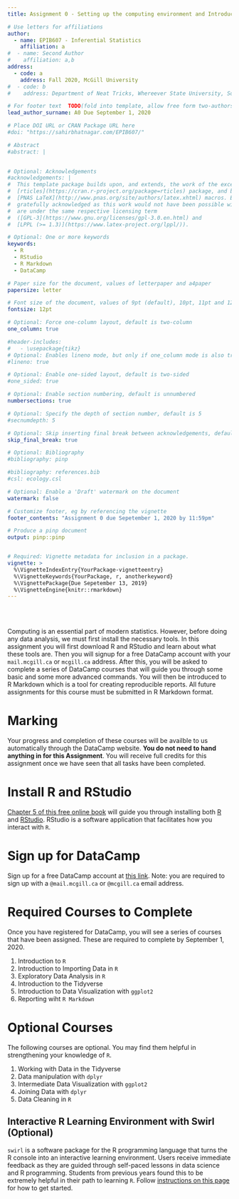 ```yaml
---
title: Assignment 0 - Setting up the computing environment and Introduction to R. Due September 1, 2020.

# Use letters for affiliations
author:
  - name: EPIB607 - Inferential Statistics
    affiliation: a
#  - name: Second Author
#    affiliation: a,b
address:
  - code: a
    address: Fall 2020, McGill University
#  - code: b
#    address: Department of Neat Tricks, Whereever State University, Someplace, MC, 67890

# For footer text  TODO(fold into template, allow free form two-authors)
lead_author_surname: A0 Due September 1, 2020

# Place DOI URL or CRAN Package URL here
#doi: "https://sahirbhatnagar.com/EPIB607/"

# Abstract
#abstract: |
  

# Optional: Acknowledgements
#acknowledgements: |
#  This template package builds upon, and extends, the work of the excellent
#  [rticles](https://cran.r-project.org/package=rticles) package, and both packages rely on the
#  [PNAS LaTeX](http://www.pnas.org/site/authors/latex.xhtml) macros. Both these sources are
#  gratefully acknowledged as this work would not have been possible without them.  Our extensions
#  are under the same respective licensing term
#  ([GPL-3](https://www.gnu.org/licenses/gpl-3.0.en.html) and
#  [LPPL (>= 1.3)](https://www.latex-project.org/lppl/)).

# Optional: One or more keywords
keywords:
  - R
  - RStudio
  - R Markdown
  - DataCamp

# Paper size for the document, values of letterpaper and a4paper
papersize: letter

# Font size of the document, values of 9pt (default), 10pt, 11pt and 12pt
fontsize: 12pt

# Optional: Force one-column layout, default is two-column
one_column: true

#header-includes:
#   - \usepackage{tikz}
# Optional: Enables lineno mode, but only if one_column mode is also true
#lineno: true

# Optional: Enable one-sided layout, default is two-sided
#one_sided: true

# Optional: Enable section numbering, default is unnumbered
numbersections: true

# Optional: Specify the depth of section number, default is 5
#secnumdepth: 5

# Optional: Skip inserting final break between acknowledgements, default is false
skip_final_break: true

# Optional: Bibliography 
#bibliography: pinp

#bibliography: references.bib
#csl: ecology.csl

# Optional: Enable a 'Draft' watermark on the document
watermark: false

# Customize footer, eg by referencing the vignette
footer_contents: "Assignment 0 due Sepetember 1, 2020 by 11:59pm"

# Produce a pinp document
output: pinp::pinp


# Required: Vignette metadata for inclusion in a package.
vignette: >
  %\VignetteIndexEntry{YourPackage-vignetteentry}
  %\VignetteKeywords{YourPackage, r, anotherkeyword}
  %\VignettePackage{Due Sepetember 13, 2019}
  %\VignetteEngine{knitr::rmarkdown}
---
```


\tableofcontents


<br><br>

\vspace*{1in}

Computing is an essential part of modern statistics. However, before doing any data analysis, we must first install the necessary tools. In this assignment you will first download R and RStudio and learn about what these tools are. Then you will signup for a free DataCamp account with your `mail.mcgill.ca` or `mcgill.ca` address. After this, you will be asked to complete a series of DataCamp courses that will guide you through some basic and some more advanced commands. You will then be introduced to R Markdown which is a tool for creating reproducible reports. All future assignments for this course must be submitted in R Markdown format. 

\newpage


# Marking 

Your progress and completion of these courses will be availble to us automatically through the DataCamp website. **You do not need to hand anything in for this Assignment**. You will receive full credits for this assignment once we have seen that all tasks have been completed.

# Install R and RStudio

[Chapter 5 of this free online book](https://datascienceineducation.com/c05.html) will guide you through installing both [R](https://cran.r-project.org/) and [RStudio](https://www.rstudio.com/products/rstudio/download/preview/). RStudio is a software application that facilitates how you interact with `R`. 


# Sign up for DataCamp

Sign up for a free DataCamp account at [this link](https://datacamp.com/groups/shared_links/779fb8c2bb178eb6936c93109a0efa66ad3a3519a4657ac1b5f70be80fa87718). Note: you are required to sign up with a `@mail.mcgill.ca` or `@mcgill.ca` email address.  




# Required Courses to Complete

Once you have registered for DataCamp, you will see a series of courses that have been assigned. These are required to complete by September 1, 2020.

1. Introduction to `R`
2. Introduction to Importing Data in `R`
3. Exploratory Data Analysis in `R`
4. Introduction to the Tidyverse
5. Introduction to Data Visualization with `ggplot2`
6. Reporting wiht `R Markdown`


# Optional Courses

The following courses are optional. You may find them helpful in strengthening your knowledge of `R`.

1. Working with Data in the Tidyverse
2. Data manipulation with `dplyr`
3. Intermediate Data Visualization with `ggplot2`
4. Joining Data with `dplyr`
5. Data Cleaning in `R`



## Interactive R Learning Environment with Swirl (Optional)

`swirl` is a software package for the R programming language that turns the R console into an interactive learning environment. Users receive immediate feedback as they are guided through self-paced lessons in data science and R programming. Students from previous years found this to be extremely helpful in their path to learning `R`. Follow [instructions on this page](https://swirlstats.com/students.html) for how to get started. 

